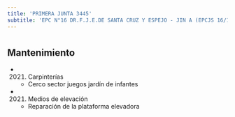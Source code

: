 ```yaml
---
title: 'PRIMERA JUNTA 3445'
subtitle: 'EPC N°16 DR.F.J.E.DE SANTA CRUZ Y ESPEJO - JIN A (EPCJS 16/11°) BALDOMERO F. MORENO'
---
```


#


## Mantenimiento

*  (2021) Carpinterías 
    + Cerco sector juegos jardín de infantes

*  (2021) Medios de elevación 
    + Reparación de la plataforma elevadora



